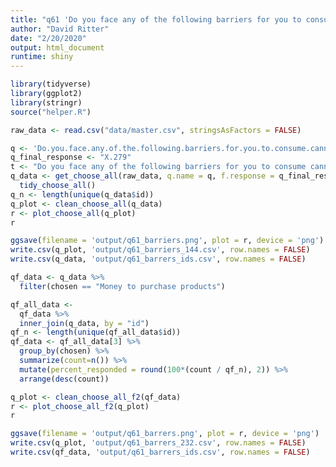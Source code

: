 ```yaml
---
title: "q61 'Do you face any of the following barriers for you to consume cannabis (Please select all that apply)'"
author: "David Ritter"
date: "2/20/2020"
output: html_document
runtime: shiny
---
```


```r
library(tidyverse)
library(ggplot2)
library(stringr)
source("helper.R")
```

```r
raw_data <- read.csv("data/master.csv", stringsAsFactors = FALSE)
```

```r
q <- 'Do.you.face.any.of.the.following.barriers.for.you.to.consume.cannabis...Please.select.all.that.apply.'
q_final_response <- "X.279"
t <- "Do you face any of the following barriers for you to consume cannabis (Please select all that apply)"
q_data <- get_choose_all(raw_data, q.name = q, f.response = q_final_response) %>%
  tidy_choose_all()
q_n <- length(unique(q_data$id))
q_plot <- clean_choose_all(q_data)
r <- plot_choose_all(q_plot)
r
```

```r
ggsave(filename = 'output/q61_barriers.png', plot = r, device = 'png')
write.csv(q_plot, 'output/q61_barriers_144.csv', row.names = FALSE)
write.csv(q_data, 'output/q61_barrers_ids.csv', row.names = FALSE)
```

```r
qf_data <- q_data %>%
  filter(chosen == "Money to purchase products")
```

```r
qf_all_data <- 
  qf_data %>%
  inner_join(q_data, by = "id")
qf_n <- length(unique(qf_all_data$id))
qf_data <- qf_all_data[3] %>%
  group_by(chosen) %>%
  summarize(count=n()) %>%
  mutate(percent_responded = round(100*(count / qf_n), 2)) %>%
  arrange(desc(count))
```

```r
q_plot <- clean_choose_all_f2(qf_data)
r <- plot_choose_all_f2(q_plot)
r
```


```r
ggsave(filename = 'output/q61_barrers.png', plot = r, device = 'png')
write.csv(q_plot, 'output/q61_barrers_232.csv', row.names = FALSE)
write.csv(qf_data, 'output/q61_barrers_ids.csv', row.names = FALSE)
```